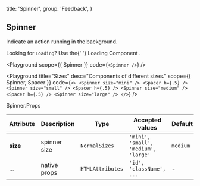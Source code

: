 
  title: 'Spinner',
  group: 'Feedback',
}

## Spinner

Indicate an action running in the background.

<Note>
  Looking for <Code>Loading</Code>? Use the{' '}
  <NextLink href="/en-us/components/loading">
    <a>Loading Component</a>
  </NextLink>
  .
</Note>

<Playground
  scope={{ Spinner }}
  code={`
<Spinner />
`}
/>

<Playground
  title="Sizes"
  desc="Components of different sizes."
  scope={{ Spinner, Spacer }}
  code={`
<>
  <Spinner size="mini" />
  <Spacer h={.5} />
  <Spinner size="small" />
  <Spacer h={.5} />
  <Spinner size="medium" />
  <Spacer h={.5} />
  <Spinner size="large" />
</>
`}
/>

<Attributes edit="/pages/en-us/components/spinner.mdx">
<Attributes.Title>Spinner.Props</Attributes.Title>

| Attribute | Description  | Type             | Accepted values                      | Default  |
| --------- | ------------ | ---------------- | ------------------------------------ | -------- |
| **size**  | spinner size | `NormalSizes`    | `'mini', 'small', 'medium', 'large'` | `medium` |
| ...       | native props | `HTMLAttributes` | `'id', 'className', ...`             | -        |

</Attributes>


